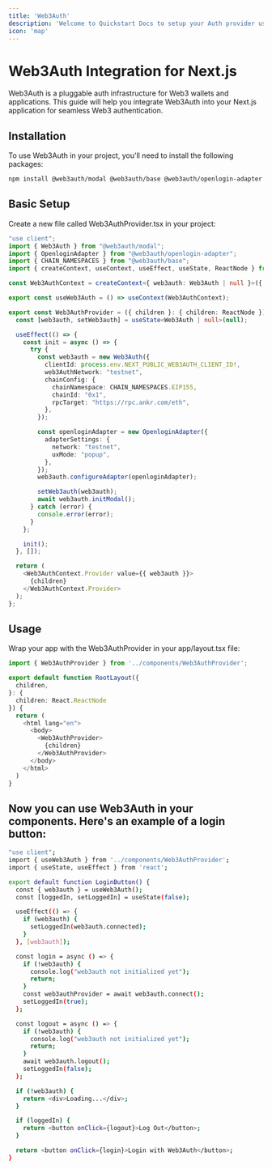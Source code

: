 ```yaml
---
title: 'Web3Auth'
description: 'Welcome to Quickstart Docs to setup your Auth provider using Web3Auth'
icon: 'map'
---
```


# Web3Auth Integration for Next.js

Web3Auth is a pluggable auth infrastructure for Web3 wallets and applications. This guide will help you integrate Web3Auth into your Next.js application for seamless Web3 authentication.

## Installation

To use Web3Auth in your project, you'll need to install the following packages:

```bash
npm install @web3auth/modal @web3auth/base @web3auth/openlogin-adapter
```

## Basic Setup

Create a new file called Web3AuthProvider.tsx in your project:

```Typescript Web3AuthProvider.tsx
"use client";
import { Web3Auth } from "@web3auth/modal";
import { OpenloginAdapter } from "@web3auth/openlogin-adapter";
import { CHAIN_NAMESPACES } from "@web3auth/base";
import { createContext, useContext, useEffect, useState, ReactNode } from "react";

const Web3AuthContext = createContext<{ web3auth: Web3Auth | null }>({ web3auth: null });

export const useWeb3Auth = () => useContext(Web3AuthContext);

export const Web3AuthProvider = ({ children }: { children: ReactNode }) => {
  const [web3auth, setWeb3auth] = useState<Web3Auth | null>(null);

  useEffect(() => {
    const init = async () => {
      try {
        const web3auth = new Web3Auth({
          clientId: process.env.NEXT_PUBLIC_WEB3AUTH_CLIENT_ID!,
          web3AuthNetwork: "testnet",
          chainConfig: {
            chainNamespace: CHAIN_NAMESPACES.EIP155,
            chainId: "0x1",
            rpcTarget: "https://rpc.ankr.com/eth",
          },
        });

        const openloginAdapter = new OpenloginAdapter({
          adapterSettings: {
            network: "testnet",
            uxMode: "popup",
          },
        });
        web3auth.configureAdapter(openloginAdapter);

        setWeb3auth(web3auth);
        await web3auth.initModal();
      } catch (error) {
        console.error(error);
      }
    };

    init();
  }, []);

  return (
    <Web3AuthContext.Provider value={{ web3auth }}>
      {children}
    </Web3AuthContext.Provider>
  );
};
```

## Usage
Wrap your app with the Web3AuthProvider in your app/layout.tsx file:

```Typescript layout.tsx
import { Web3AuthProvider } from '../components/Web3AuthProvider';

export default function RootLayout({
  children,
}: {
  children: React.ReactNode
}) {
  return (
    <html lang="en">
      <body>
        <Web3AuthProvider>
          {children}
        </Web3AuthProvider>
      </body>
    </html>
  )
}
```

## Now you can use Web3Auth in your components. Here's an example of a login button:

```bash
"use client";
import { useWeb3Auth } from '../components/Web3AuthProvider';
import { useState, useEffect } from 'react';

export default function LoginButton() {
  const { web3auth } = useWeb3Auth();
  const [loggedIn, setLoggedIn] = useState(false);

  useEffect(() => {
    if (web3auth) {
      setLoggedIn(web3auth.connected);
    }
  }, [web3auth]);

  const login = async () => {
    if (!web3auth) {
      console.log("web3auth not initialized yet");
      return;
    }
    const web3authProvider = await web3auth.connect();
    setLoggedIn(true);
  };

  const logout = async () => {
    if (!web3auth) {
      console.log("web3auth not initialized yet");
      return;
    }
    await web3auth.logout();
    setLoggedIn(false);
  };

  if (!web3auth) {
    return <div>Loading...</div>;
  }

  if (loggedIn) {
    return <button onClick={logout}>Log Out</button>;
  }

  return <button onClick={login}>Login with Web3Auth</button>;
}
```